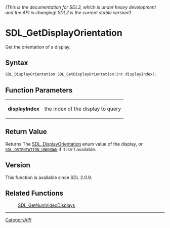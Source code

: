 ====== (This is the documentation for SDL3, which is under heavy development and the API is changing! SDL2 is the current stable version!) ======
= SDL_GetDisplayOrientation =

Get the orientation of a display.

== Syntax ==

<syntaxhighlight lang='c'>
SDL_DisplayOrientation SDL_GetDisplayOrientation(int displayIndex);
</syntaxhighlight>

== Function Parameters ==

{|
|'''displayIndex'''
|the index of the display to query
|}

== Return Value ==

Returns The [[SDL_DisplayOrientation]] enum value of the display, or
<code>[[SDL_ORIENTATION_UNKNOWN]]</code> if it isn't available.

== Version ==

This function is available since SDL 2.0.9.

== Related Functions ==

:[[SDL_GetNumVideoDisplays]]

----
[[CategoryAPI]]


